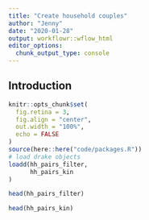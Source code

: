 ```yaml
---
title: "Create household couples"
author: "Jenny"
date: "2020-01-28"
output: workflowr::wflow_html
editor_options:
  chunk_output_type: console
---
```


## Introduction

```r
knitr::opts_chunk$set(
  fig.retina = 3,
  fig.align = "center",
  out.width = "100%",
  echo = FALSE
)
source(here::here("code/packages.R"))
# load drake objects
loadd(hh_pairs_filter,
      hh_pairs_kin
)
```


```r
head(hh_pairs_filter)

head(hh_pairs_kin)
```
